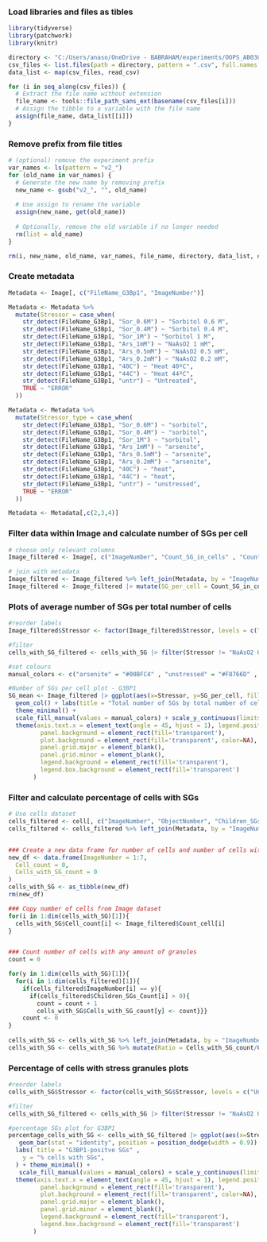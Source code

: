 ### Load libraries and files as tibles
```{r load libraries and data, echo=FALSE, include=FALSE}
library(tidyverse)
library(patchwork)
library(knitr)

directory <- "C:/Users/anaso/OneDrive - BABRAHAM/experiments/OOPS_AB030_CN/tiff_for_cell_profiler_FS1"
csv_files <- list.files(path = directory, pattern = ".csv", full.names = TRUE)
data_list <- map(csv_files, read_csv)

for (i in seq_along(csv_files)) {
  # Extract the file name without extension
  file_name <- tools::file_path_sans_ext(basename(csv_files[i]))
  # Assign the tibble to a variable with the file name
  assign(file_name, data_list[[i]])
}
```

### Remove prefix from file titles
```{r read_the_files, echo = T, message=FALSE}

# (optional) remove the experiment prefix
var_names <- ls(pattern = "v2_")
for (old_name in var_names) {
  # Generate the new name by removing prefix
  new_name <- gsub("v2_", "", old_name)
  
  # Use assign to rename the variable
  assign(new_name, get(old_name))
  
  # Optionally, remove the old variable if no longer needed
  rm(list = old_name)
}

rm(i, new_name, old_name, var_names, file_name, directory, data_list, csv_files)
```

### Create metadata
```{r infer metadata from filenames, echo=FALSE}

Metadata <- Image[, c("FileName_G3Bp1", "ImageNumber")]

Metadata <- Metadata %>% 
  mutate(Stressor = case_when(
    str_detect(FileName_G3Bp1, "Sor_0.6M") ~ "Sorbitol 0.6 M",
    str_detect(FileName_G3Bp1, "Sor_0.4M") ~ "Sorbitol 0.4 M",
    str_detect(FileName_G3Bp1, "Sor_1M") ~ "Sorbitol 1 M",
    str_detect(FileName_G3Bp1, "Ars_1mM") ~ "NaAsO2 1 mM",
    str_detect(FileName_G3Bp1, "Ars_0.5mM") ~ "NaAsO2 0.5 mM",
    str_detect(FileName_G3Bp1, "Ars_0.2mM") ~ "NaAsO2 0.2 mM",
    str_detect(FileName_G3Bp1, "40C") ~ "Heat 40ºC",
    str_detect(FileName_G3Bp1, "44C") ~ "Heat 44ºC",
    str_detect(FileName_G3Bp1, "untr") ~ "Untreated",
    TRUE ~ "ERROR"
  ))

Metadata <- Metadata %>% 
  mutate(Stressor_type = case_when(
    str_detect(FileName_G3Bp1, "Sor_0.6M") ~ "sorbitol",
    str_detect(FileName_G3Bp1, "Sor_0.4M") ~ "sorbitol",
    str_detect(FileName_G3Bp1, "Sor_1M") ~ "sorbitol",
    str_detect(FileName_G3Bp1, "Ars_1mM") ~ "arsenite",
    str_detect(FileName_G3Bp1, "Ars_0.5mM") ~ "arsenite",
    str_detect(FileName_G3Bp1, "Ars_0.2mM") ~ "arsenite",
    str_detect(FileName_G3Bp1, "40C") ~ "heat",
    str_detect(FileName_G3Bp1, "44C") ~ "heat",
    str_detect(FileName_G3Bp1, "untr") ~ "unstressed",
    TRUE ~ "ERROR"
  ))

Metadata <- Metadata[,c(2,3,4)]
```

### Filter data within Image and calculate number of SGs per cell
```{r filter total SGs per total cells, echo=FALSE}
# choose only relevant columns
Image_filtered <- Image[, c("ImageNumber", "Count_SG_in_cells" , "Count_cell")]

# join with metadata
Image_filtered <- Image_filtered %>% left_join(Metadata, by = "ImageNumber")
Image_filtered <- Image_filtered |> mutate(SG_per_cell = Count_SG_in_cells/Count_cell)
```

### Plots of average number of SGs per total number of cells
```{r total SGs per total cells, echo=FALSE}
#reorder labels
Image_filtered$Stressor <- factor(Image_filtered$Stressor, levels = c("Untreated", "Heat 40ºC","Heat 44ºC","NaAsO2 0.2 mM","NaAsO2 0.5 mM","NaAsO2 1 mM","Sorbitol 0.4 M", "Sorbitol 0.6 M", "Sorbitol 1 M"))

#filter
cells_with_SG_filtered <- cells_with_SG |> filter(Stressor != "NaAsO2 0.2 mM" | Stressor != "Sorbitol 1 M")

#set colours
manual_colors <- c("arsenite" = "#00BFC4" , "unstressed" = "#F8766D" , "sorbitol" = "#C77CFF" , "heat" = "#7CAE00")   

#Number of SGs per cell plot - G3BP1
SG_mean <- Image_filtered |> ggplot(aes(x=Stressor, y=SG_per_cell, fill = Stressor_type)) +
  geom_col() + labs(title = "Total number of SGs by total number of cells") + 
  theme_minimal() + 
  scale_fill_manual(values = manual_colors) + scale_y_continuous(limits = c(0, 30)) +
  theme(axis.text.x = element_text(angle = 45, hjust = 1), legend.position = "bottom", legend.title = element_blank(), axis.title.x = element_blank()) + theme(
         panel.background = element_rect(fill='transparent'),
         plot.background = element_rect(fill='transparent', color=NA),
         panel.grid.major = element_blank(),
         panel.grid.minor = element_blank(),
         legend.background = element_rect(fill='transparent'),
         legend.box.background = element_rect(fill='transparent')
       )
```

### Filter and calculate percentage of cells with SGs
```{r percentage cells with SGs, echo=FALSE}

# Use cells dataset
cells_filtered <- cell[, c("ImageNumber", "ObjectNumber", "Children_SGs_Count")]
cells_filtered <- cells_filtered %>% left_join(Metadata, by = "ImageNumber")


### Create a new data frame for number of cells and number of cells with SGs
new_df <- data.frame(ImageNumber = 1:7,
  Cell_count = 0,
  Cells_with_SG_count = 0
)
cells_with_SG <- as_tibble(new_df)
rm(new_df)

### Copy number of cells from Image dataset
for(i in 1:dim(cells_with_SG)[1]){
  cells_with_SG$Cell_count[i] <- Image_filtered$Count_cell[i]
}


### Count number of cells with any amount of granules
count = 0

for(y in 1:dim(cells_with_SG)[1]){ 
  for(i in 1:dim(cells_filtered)[1]){
    if(cells_filtered$ImageNumber[i] == y){
      if(cells_filtered$Children_SGs_Count[i] > 0){
        count = count + 1
        cells_with_SG$Cells_with_SG_count[y] <- count}}}
    count <- 0
}
 
cells_with_SG <- cells_with_SG %>% left_join(Metadata, by = "ImageNumber") 
cells_with_SG <- cells_with_SG %>% mutate(Ratio = Cells_with_SG_count/Cell_count * 100)
```

### Percentage of cells with stress granules plots
```{r plot data as bars, fig.width=10, fig.height=17}

#reorder labels
cells_with_SG$Stressor <- factor(cells_with_SG$Stressor, levels = c("Untreated", "Heat 40ºC","Heat 44ºC","NaAsO2 0.2 mM","NaAsO2 0.5 mM","NaAsO2 1 mM","Sorbitol 0.4 M", "Sorbitol 0.6 M", "Sorbitol 1 M"))

#filter
cells_with_SG_filtered <- cells_with_SG |> filter(Stressor != "NaAsO2 0.2 mM" | Stressor != "Sorbitol 1 M")

#percentage SGs plot for G3BP1
percentage_cells_with_SG <- cells_with_SG_filtered |> ggplot(aes(x=Stressor, y=Ratio, fill=Stressor_type)) +
   geom_bar(stat = "identity", position = position_dodge(width = 0.9)) +  
  labs( title = "G3BP1-positve SGs" , 
    y = "% cells with SGs",
  ) + theme_minimal() + 
   scale_fill_manual(values = manual_colors) + scale_y_continuous(limits = c(0, 30)) +
  theme(axis.text.x = element_text(angle = 45, hjust = 1), legend.position = "bottom", legend.title = element_blank(), axis.title.x = element_blank()) + theme(
         panel.background = element_rect(fill='transparent'),
         plot.background = element_rect(fill='transparent', color=NA),
         panel.grid.major = element_blank(),
         panel.grid.minor = element_blank(),
         legend.background = element_rect(fill='transparent'),
         legend.box.background = element_rect(fill='transparent')
       )
```